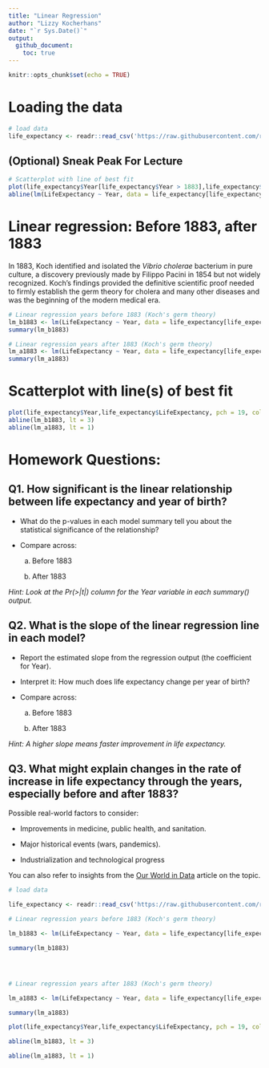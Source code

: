 ```yaml
---
title: "Linear Regression"
author: "Lizzy Kocherhans"
date: "`r Sys.Date()`"
output:
  github_document:
    toc: true
---
```


```r
knitr::opts_chunk$set(echo = TRUE)
```

# Loading the data

```r

# load data
life_expectancy <- readr::read_csv('https://raw.githubusercontent.com/rfordatascience/tidytuesday/main/data/2023/2023-12-05/life_expectancy.csv')
```

## (Optional) Sneak Peak For Lecture

```r
# Scatterplot with line of best fit
plot(life_expectancy$Year[life_expectancy$Year > 1883],life_expectancy$LifeExpectancy[life_expectancy$Year > 1883], pch = 19, col = "grey", xlab = "Year of Birth", ylab = "Life Expectancy")
abline(lm(LifeExpectancy ~ Year, data = life_expectancy[life_expectancy$Year > 1883,]), lt = 1)
```

# Linear regression: Before 1883, after 1883

In 1883, Koch identified and isolated the *Vibrio cholerae* bacterium in pure culture, a discovery previously made by Filippo Pacini in 1854 but not widely recognized. Koch's findings provided the definitive scientific proof needed to firmly establish the germ theory for cholera and many other diseases and was the beginning of the modern medical era.

```r
# Linear regression years before 1883 (Koch's germ theory)
lm_b1883 <- lm(LifeExpectancy ~ Year, data = life_expectancy[life_expectancy$Year < 1883,])
summary(lm_b1883)

# Linear regression years after 1883 (Koch's germ theory)
lm_a1883 <- lm(LifeExpectancy ~ Year, data = life_expectancy[life_expectancy$Year > 1883,])
summary(lm_a1883)
```

# Scatterplot with line(s) of best fit

```r
plot(life_expectancy$Year,life_expectancy$LifeExpectancy, pch = 19, col = "grey", xlab = "Year of Birth", ylab = "Life Expectancy")
abline(lm_b1883, lt = 3)
abline(lm_a1883, lt = 1)
```

# Homework Questions:

## Q1. How significant is the linear relationship between life expectancy and year of birth?

-   What do the p-values in each model summary tell you about the statistical significance of the relationship?

-   Compare across:

    (a) Before 1883

    (b) After 1883

*Hint: Look at the Pr(\>\|t\|) column for the Year variable in each summary() output.*

## Q2. What is the slope of the linear regression line in each model?

-   Report the estimated slope from the regression output (the coefficient for Year).

-   Interpret it: How much does life expectancy change per year of birth?

-   Compare across:

    (a) Before 1883

    (b) After 1883

*Hint: A higher slope means faster improvement in life expectancy.*

## Q3. What might explain changes in the rate of increase in life expectancy through the years, especially before and after 1883?

Possible real-world factors to consider:

-   Improvements in medicine, public health, and sanitation.

-   Major historical events (wars, pandemics).

-   Industrialization and technological progress

You can also refer to insights from the [Our World in Data](https://ourworldindata.org/life-expectancy?insight=life-expectancy-has-surpassed-predictions-again-and-again#key-insights) article on the topic.









```r

# load data

life_expectancy <- readr::read_csv('https://raw.githubusercontent.com/rfordatascience/tidytuesday/main/data/2023/2023-12-05/life_expectancy.csv')

```

```r

# Linear regression years before 1883 (Koch's germ theory)

lm_b1883 <- lm(LifeExpectancy ~ Year, data = life_expectancy[life_expectancy$Year < 1883,])

summary(lm_b1883)




# Linear regression years after 1883 (Koch's germ theory)

lm_a1883 <- lm(LifeExpectancy ~ Year, data = life_expectancy[life_expectancy$Year > 1883,])

summary(lm_a1883)

```

```r

plot(life_expectancy$Year,life_expectancy$LifeExpectancy, pch = 19, col = "grey", xlab = "Year of Birth", ylab = "Life Expectancy")

abline(lm_b1883, lt = 3)

abline(lm_a1883, lt = 1)
```

